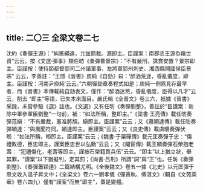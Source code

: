 ```yaml
---
---
---
```

title: 二〇三 全梁文卷二七
---




沈約《奏彈王源》：“糾慝繩違，允兹簡裁。源即主。臣謹案：南郡丞王源忝藉世資”云云。按《文選·彈事》類任昉《奏彈曹景宗》：“不有嚴刑，誅賞安置？景宗即主。臣謹按：使持節都督郢司二州諸軍事、左將軍郢州刺史、湘西縣開國侯臣景宗” 云云，李善註：“王隱《晉書》庾純《自劾》曰：‘醉酒荒迷，昏亂儀度，即主。臣謹按：河南尹庾純’云云。”六朝彈劾章奏程式如是；庾純一例爲見存最早者，而《晉書》本傳載純自劾表文，僅作：“醉酒迷荒，昏亂儀度，臣得以凡才”云云，削去 “即主”等語，已失本來面目。嚴氏輯《全晉文》卷三六，衹據《晉書》采録，未嘗參驗《選》註也。《文選》又有任昉《奏彈劉整》，善註於“臣謹案：新除中軍參軍臣劉整”一句前，補：“如法所稱，整即主。”《梁書·王亮傳》載任昉奏彈范縝：“不有嚴裁，憲准將頽。縝即主。臣謹案”云云；又《蕭穎達傳》載任昉奏彈穎達：“與風聞符同。穎達即主。臣謹案”云云；又《良吏傳》載虞㬭奏彈伏暅：“如法所稱，暅即主。臣謹案”云云；《魏書·于栗磾傳》載元匡奏彈于忠：“傷禮敗德，臣忠即主。謹案臣忠世以弘勳”云云；又《閹宦傳》載王顯奏彈石榮抱老壽： “犯禮傷化，老壽等即主。謹按石榮籍貫兵伍”云云。“即主”以上猶立狀，舉其罪，“謹案”以下猶擬判，定其罰；《尚書·吕刑》所謂“詞”與“正”也。任昉《奏彈劉整》、《奏彈蕭穎達》二篇結構尤明。《全後魏文》卷五一據《北史》以元匡彈于忠文收入温子昇文中；《全梁文》卷六一劉孝儀《彈賈執、傅湛文》（輯自《文苑英華》卷六四九）僅有“謹案”而無“即主”，蓋是變體。